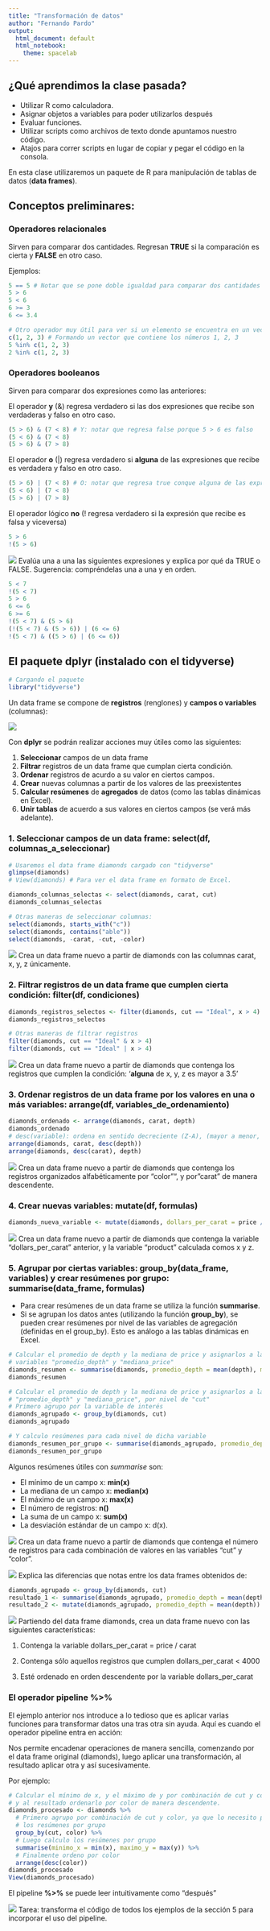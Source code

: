 ```yaml
---
title: "Transformación de datos"
author: "Fernando Pardo"
output:
  html_document: default
  html_notebook:
    theme: spacelab
---
```


## ¿Qué aprendimos la clase pasada?

* Utilizar R como calculadora.
* Asignar objetos a variables para poder utilizarlos después
* Evaluar funciones.
* Utilizar scripts como archivos de texto donde apuntamos nuestro código.
* Atajos para correr scripts en lugar de copiar y pegar el código en la consola.

En esta clase utilizaremos un paquete de R para manipulación de tablas de datos
(__data frames__).

## Conceptos preliminares:

### Operadores relacionales

Sirven para comparar dos cantidades. Regresan __TRUE__ si la comparación es
cierta y __FALSE__ en otro caso.

Ejemplos:

```r
5 == 5 # Notar que se pone doble igualdad para comparar dos cantidades
5 > 6
5 < 6
6 >= 3
6 <= 3.4

# Otro operador muy útil para ver si un elemento se encuentra en un vector
c(1, 2, 3) # Formando un vector que contiene los números 1, 2, 3
5 %in% c(1, 2, 3)
2 %in% c(1, 2, 3)
```

### Operadores booleanos

Sirven para comparar dos expresiones como las anteriores:

El operador __y__ (&) regresa verdadero si las dos expresiones que recibe son
verdaderas y falso en otro caso.

```r
(5 > 6) & (7 < 8) # Y: notar que regresa false porque 5 > 6 es falso
(5 < 6) & (7 < 8)
(5 > 6) & (7 > 8)
```

El operador __o__ (|) regresa verdadero si __alguna__ de las expresiones que
recibe es verdadera y falso en otro caso.

```r
(5 > 6) | (7 < 8) # O: notar que regresa true conque alguna de las expresiones sea verdadera
(5 < 6) | (7 < 8)
(5 > 6) | (7 > 8)
```

El operador lógico __no__ (! regresa verdadero si la expresión que recibe es
falsa y viceversa)

```r
5 > 6
!(5 > 6)
```

![](../../imagenes/manicule2.jpg) Evalúa una a una las siguientes expresiones y
explica por qué da TRUE o FALSE. Sugerencia: compréndelas una a una y en orden.

```r
5 < 7
!(5 < 7)
5 > 6
6 <= 6
6 >= 6
!(5 < 7) & (5 > 6)
(!(5 < 7) & (5 > 6)) | (6 <= 6)
!(5 < 7) & ((5 > 6) | (6 <= 6))
```

## El paquete dplyr (instalado con el tidyverse)

```r
# Cargando el paquete
library("tidyverse")
```

Un data frame se compone de __registros__ (renglones) y __campos o variables__ (columnas):

![](imagenes/campos_registros.jpg)

Con **dplyr** se podrán realizar acciones muy útiles como las siguientes:

1. **Seleccionar** campos de un data frame
2. **Filtrar** registros de un data frame que cumplan cierta condición.
3. **Ordenar** registros de acurdo a su valor en ciertos campos.
4. **Crear** nuevas columnas a partir de los valores de las preexistentes
5. **Calcular resúmenes** de **agregados** de datos (como las tablas dinámicas en
Excel).
6. **Unir tablas** de acuerdo a sus valores en ciertos campos (se verá más adelante).

### 1. Seleccionar campos de un data frame: select(df, columnas_a_seleccionar)

```r
# Usaremos el data frame diamonds cargado con "tidyverse"
glimpse(diamonds)
# View(diamonds) # Para ver el data frame en formato de Excel.

diamonds_columnas_selectas <- select(diamonds, carat, cut)
diamonds_columnas_selectas

# Otras maneras de seleccionar columnas:
select(diamonds, starts_with("c"))
select(diamonds, contains("able"))
select(diamonds, -carat, -cut, -color)
```

![](../../imagenes/manicule2.jpg) Crea un data frame nuevo a partir de diamonds con
las columnas carat, x, y, z únicamente.

### 2. Filtrar registros de un data frame que cumplen cierta condición: filter(df, condiciones)

```r
diamonds_registros_selectos <- filter(diamonds, cut == "Ideal", x > 4)
diamonds_registros_selectos

# Otras maneras de filtrar registros
filter(diamonds, cut == "Ideal" & x > 4)
filter(diamonds, cut == "Ideal" | x > 4)

```

![](../../imagenes/manicule2.jpg) Crea un data frame nuevo a partir de diamonds
que contenga los registros que cumplen la condición: '__alguna__ de x, y, z  es mayor a 3.5'

### 3. Ordenar registros de un data frame por los valores en una o más variables: arrange(df, variables_de_ordenamiento)

```r
diamonds_ordenado <- arrange(diamonds, carat, depth)
diamonds_ordenado
# desc(variable): ordena en sentido decreciente (Z-A), (mayor a menor, etc)
arrange(diamonds, carat, desc(depth))
arrange(diamonds, desc(carat), depth)
```

![](../../imagenes/manicule2.jpg) Crea un data frame nuevo a partir de diamonds
que contenga los registros organizados alfabéticamente por "color"", y por "carat"
de manera descendente.

### 4. Crear nuevas variables: mutate(df, formulas)

```r
diamonds_nueva_variable <- mutate(diamonds, dollars_per_carat = price / carat)
```

![](../../imagenes/manicule2.jpg) Crea un data frame nuevo a partir de diamonds
que contenga la variable "dollars_per_carat" anterior, y la variable "product"
calculada comos x \times y \times z.

### 5. Agrupar por ciertas variables: group_by(data_frame, variables) y crear resúmenes por grupo: summarise(data_frame, formulas)

* Para crear resúmenes de un data frame se utiliza la función __summarise__.
* Si se agrupan los datos antes (utilizando la función __group_by__), se pueden crear
resúmenes por nivel de las variables de agregación (definidas en el group_by).
Esto es análogo a las tablas dinámicas en Excel.

```r
# Calcular el promedio de depth y la mediana de price y asignarlos a las
# variables "promedio_depth" y "mediana_price"
diamonds_resumen <- summarise(diamonds, promedio_depth = mean(depth), mediana_price = median(price))
diamonds_resumen

# Calcular el promedio de depth y la mediana de price y asignarlos a las variables
# "promedio_depth" y "mediana_price", por nivel de "cut"
# Primero agrupo por la variable de interés
diamonds_agrupado <- group_by(diamonds, cut)
diamonds_agrupado

# Y calculo resúmenes para cada nivel de dicha variable
diamonds_resumen_por_grupo <- summarise(diamonds_agrupado, promedio_depth = mean(depth), mediana_price = median(price))
diamonds_resumen_por_grupo
```

Algunos resúmenes útiles con _summarise_ son:

* El mínimo de un campo x: __min(x)__
* La mediana de un campo x: __median(x)__
* El máximo de un campo x: __max(x)__
* El número de registros: __n()__
* La suma de un campo x: __sum(x)__
* La desviación estándar de un campo x: d(x).

![](../../imagenes/manicule2.jpg) Crea un data frame nuevo a partir de diamonds
que contenga el número de registros para cada combinación de valores en las variables
"cut" y "color".

![](../../imagenes/manicule2.jpg) Explica las diferencias que notas entre los data
frames obtenidos de:
```r
diamonds_agrupado <- group_by(diamonds, cut)
resultado_1 <- summarise(diamonds_agrupado, promedio_depth = mean(depth))
resultado_2 <- mutate(diamonds_agrupado, promedio_depth = mean(depth))
```

![](../../imagenes/manicule2.jpg) Partiendo del data frame diamonds, crea un
data frame nuevo con las siguientes características:

1. Contenga la variable dollars_per_carat = price / carat

2. Contenga sólo aquellos registros que cumplen dollars_per_carat < 4000

3. Esté ordenado en orden descendente por la variable dollars_per_carat

### El operador pipeline %>%

El ejemplo anterior nos introduce a lo tedioso que es aplicar varias funciones
para transformar datos una tras otra sin ayuda. Aquí es cuando el operador
pipeline entra en acción:

Nos permite encadenar operaciones de manera sencilla, comenzando por el data frame
original (diamonds), luego aplicar una transformación, al resultado aplicar otra
y así sucesivamente.

Por ejemplo:

```r
# Calcular el mínimo de x, y el máximo de y por combinación de cut y color
# y al resultado ordenarlo por color de manera descendente.
diamonds_procesado <- diamonds %>%
  # Primero agrupo por combinación de cut y color, ya que lo necesito para calcular
  # los resúmenes por grupo
  group_by(cut, color) %>%
  # Luego calculo los resúmenes por grupo
  summarise(minimo_x = min(x), maximo_y = max(y)) %>%
  # Finalmente ordeno por color
  arrange(desc(color))
diamonds_procesado
View(diamonds_procesado)
```

El pipeline __%>%__ se puede leer intuitivamente como "después"

![](../../imagenes/manicule.jpg) Tarea: transforma el código de todos los ejemplos
de la sección 5 para incorporar el uso del pipeline.



